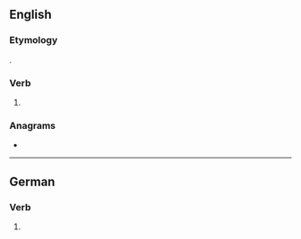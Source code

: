 ==English==

===Etymology===
{{suffix|en|deal|est}}.

===Verb===
{{head|en|verb form}}

# {{en-archaic second-person singular of|deal|lang=en}}

===Anagrams===
* {{anagrams|en|a=adeelst|delates|leadest|stealed}}

----

==German==

===Verb===
{{head|de|verb form}}

# {{de-verb form of|dealen|2|s|k1}}